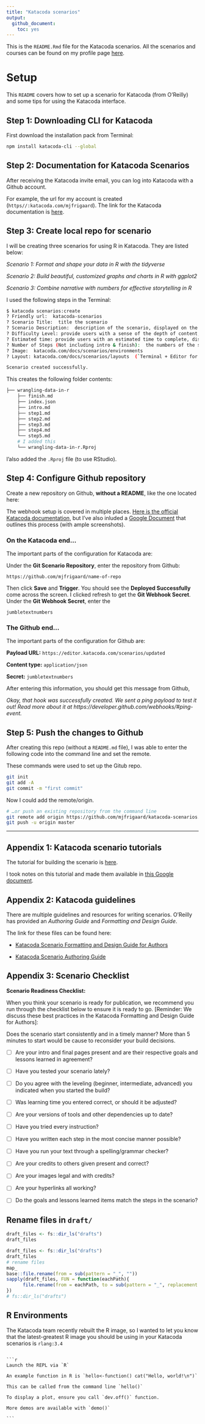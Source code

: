 ```yaml
---
title: "Katacoda scenarios"
output: 
  github_document: 
    toc: yes
---
```


This is the `README.Rmd` file for the Katacoda scenarios. All the scenarios and courses can be found on my profile page [here](https://katacoda.com/mjfrigaard).

# Setup

This `README` covers how to set up a scenario for Katacoda (from O'Reilly) and some tips for using the Katacoda interface.

## Step 1: Downloading CLI for Katacoda

First download the installation pack from Terminal:

```bash
npm install katacoda-cli --global
```

## Step 2: Documentation for Katacoda Scenarios

After receiving the Katacoda invite email, you can log into Katacoda with a Github account.

For example, the url for my account is created (`https//:katacoda.com/mjfrigaard`). The link for the Katacoda documentation is [here](https://www.katacoda.com/docs).

## Step 3: Create local repo for scenario

I will be creating three scenarios for using R in Katacoda. They are listed below:

*Scenario 1: Format and shape your data in R with the tidyverse*

*Scenario 2: Build beautiful, customized graphs and charts in R with ggplot2*

*Scenario 3: Combine narrative with numbers for effective storytelling in R*

I used the following steps in the Terminal:

```bash
$ katacoda scenarios:create
? Friendly url:  katacoda-scenarios
? Scenario Title:  title the scenario
? Scenario Description:  description of the scenario, displayed on the intro screen
? Difficulty Level: provide users with a sense of the depth of content, displayed on the intro screen
? Estimated time: provide users with an estimated time to complete, displayed on the intro screen
? Number of Steps (Not including intro & finish):  the numbers of the steps that the scenario will have. The CLI will create all the template files for all the steps that you specified
? Image:  katacoda.com/docs/scenarios/environments
? Layout: katacoda.com/docs/scenarios/layouts  (`Terminal + Editor for the embedded presentation`)

Scenario created successfully.
```

This creates the following folder contents:

```bash
├── wrangling-data-in-r
    ├── finish.md
    ├── index.json
    ├── intro.md
    ├── step1.md
    ├── step2.md
    ├── step3.md
    ├── step4.md
    └── step5.md
    # I added this
    └── wrangling-data-in-r.Rproj
```

I'also added the `.Rproj` file (to use RStudio).

## Step 4: Configure Github repository

Create a new repository on Github, **without a README**, like the one located here:

The webhook setup is covered in multiple places. [Here is the official Katacoda documentation](https://katacoda.com/docs/configure-git), but I've also inluded a [Google Document](https://docs.google.com/document/d/e/2PACX-1vSf2w2onhH5t3IhuD4sYLoWqn46BLKMYFR7q3BHO8QTaRkVgXfhKvnl8T9uHrjmbVpTZVKCWrfxEl0R/pub) that outlines this process (with ample screenshots).

### On the Katacoda end...

The important parts of the configuration for Katacoda are:

Under the **Git Scenario Repository**, enter the repository from Github:

`https://github.com/mjfrigaard/name-of-repo`

Then click **Save** and **Trigger**. You should see the **Deployed Successfully** come across the screen. I clicked refresh to get the **Git Webhook Secret**. Under the **Git Webhook Secret**, enter the

`jumbletextnumbers`

### The Github end...

The important parts of the configuration for Github are:

**Payload URL:** `https://editor.katacoda.com/scenarios/updated`

**Content type:** `application/json`

**Secret:** `jumbletextnumbers`

After entering this information, you should get this message from Github,

*Okay, that hook was successfully created. We sent a ping payload to test it out! Read more about it at https://developer.github.com/webhooks/#ping-event.*

## Step 5: Push the changes to Github

After creating this repo (without a `README.md` file), I was able to enter the following code into the command line and set the remote.

These commands were used to set up the Gitub repo.

```bash
git init
git add -A
git commit -m "first commit"
```

Now I could add the remote/origin.

```bash
# …or push an existing repository from the command line
git remote add origin https://github.com/mjfrigaard/katacoda-scenarios.git
git push -u origin master
```

***

## Appendix 1: Katacoda scenario tutorials

The tutorial for building the scenario is [here](https://katacoda.com/scenario-examples/scenarios/create-scenario-101).

I took notes on this tutorial and made them available in [this Google document](https://docs.google.com/document/d/e/2PACX-1vSf2w2onhH5t3IhuD4sYLoWqn46BLKMYFR7q3BHO8QTaRkVgXfhKvnl8T9uHrjmbVpTZVKCWrfxEl0R/pub).

## Appendix 2: Katacoda guidelines

There are multiple guidelines and resources for writing scenarios. O'Reilly has provided an *Authoring Guide* and *Formatting and Design Guide*.

The link for these files can be found here:

+ [Katacoda Scenario Formatting and Design Guide for Authors](https://docs.google.com/document/d/1l4lofG5kAu8JFzumZPCsJJE2muCYe6rHSHCQsMlijd8/edit)

+ [Katacoda Scenario Authoring Guide](https://docs.google.com/document/d/14rudtruZQhRxvD3zcR3g75j5nuOgKGz4CYk8hdhaV-w/edit)

## Appendix 3: Scenario Checklist

**Scenario Readiness Checklist:**

When you think your scenario is ready for publication, we recommend you run through the checklist below to ensure it is ready to go. [Reminder: We discuss these best practices in the Katacoda Formatting and Design Guide for Authors]:

Does the scenario start consistently and in a timely manner? More than 5 minutes to start would be cause to reconsider your build decisions.

- [ ] Are your intro and final pages present and are their respective goals and lessons learned in agreement?

- [ ] Have you tested your scenario lately?

- [ ] Do you agree with the leveling (beginner, intermediate, advanced) you indicated when you started the build?

- [ ] Was learning time you entered correct, or should it be adjusted?

- [ ] Are your versions of tools and other dependencies up to date?

- [ ] Have you tried every instruction?

- [ ] Have you written each step in the most concise manner possible?

- [ ] Have you run your text through a spelling/grammar checker?

- [ ] Are your credits to others given present and correct?

- [ ] Are your images legal and with credits?

- [ ] Are your hyperlinks all working?

- [ ] Do the goals and lessons learned items match the steps in the scenario?


## Rename files in `draft/`

```r
draft_files <- fs::dir_ls("drafts")
draft_files

```


```r
draft_files <- fs::dir_ls("drafts")
draft_files
# rename files
map_
base::file.rename(from = sub(pattern = "_", ""))
sapply(draft_files, FUN = function(eachPath){
      file.rename(from = eachPath, to = sub(pattern = "_", replacement = "", eachPath))
})
# fs::dir_ls("drafts")
```


## R Environments

The Katacoda team recently rebuilt the R image, so I wanted to let you know that the latest-greatest R image you should be using in your Katacoda scenarios is `rlang:3.4`


~~~

```r
Launch the REPL via `R`

An example function in R is `hello<-function() cat("Hello, world!\n")`

This can be called from the command line `hello()`

To display a plot, ensure you call `dev.off()` function.

More demos are available with `demo()`

```

~~~





